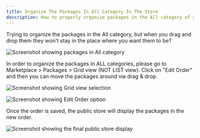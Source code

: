 ```yaml
---
title: Organize The Packages In All Category In The Store
description: How to properly organize packages in the All category of your marketplace store
---
```


Trying to organize the packages in the All category, but when you drag and drop them they won't stay in the place where you want them to be?

![Screenshot showing packages in All category](./img/marketplace/manage-store/8440473843351.jpg)

In order to organize the packages in ALL categories, please go to Marketplace > Packages > Grid view (NOT LIST view). Click on "Edit Order" and then you can move the packages around via drag & drop.

![Screenshot showing Grid view selection](./img/marketplace/manage-store/8440447870359.jpg)

![Screenshot showing Edit Order option](./img/marketplace/manage-store/8440448455831.jpg)

Once the order is saved, the public store will display the packages in the new order.

![Screenshot showing the final public store display](./img/marketplace/manage-store/8440449079319.jpg)